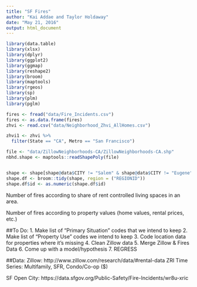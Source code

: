 ```yaml
---
title: "SF Fires"
author: "Kai Addae and Taylor Holdaway"
date: "May 21, 2016"
output: html_document
---
```


```r
library(data.table)
library(xlsx)
library(dplyr)
library(ggplot2)
library(ggmap)
library(reshape2)
library(broom)
library(maptools)
library(rgeos)
library(sp)
library(plm)
library(pglm)
```

```r
fires <- fread("data/Fire_Incidents.csv")
fires <- as.data.frame(fires)
zhvi <- read.csv("data/Neighborhood_Zhvi_AllHomes.csv")
```


```r
zhvi1 <- zhvi %>% 
  filter(State == "CA", Metro == "San Francisco")
```


```r
file <- "data/ZillowNeighborhoods-CA/ZillowNeighborhoods-CA.shp"
nbhd.shape <- maptools::readShapePoly(file)


shape <- shape[shape@data$CITY != "Salem" & shape@data$CITY != "Eugene",]
shape.df <- broom::tidy(shape, region = ("REGIONID"))
shape.df$id <- as.numeric(shape.df$id)

```



Number of fires according to share of rent controlled living spaces in an area.

Number of fires according to property values (home values, rental prices, etc.)


##To Do:
1. Make list of "Primary Situation" codes that we intend to keep 
2. Make list of "Property Use" codes we intend to keep
3. Code location data for properties where it's missing
4. Clean Zillow data
5. Merge Zillow & Fires Data 
6. Come up with a model/hypothesis
7. REGRESS


##Data:
Zillow:
http://www.zillow.com/research/data/#rental-data
ZRI Time Series: Multifamily, SFR, Condo/Co-op ($)

SF Open City:
https://data.sfgov.org/Public-Safety/Fire-Incidents/wr8u-xric


